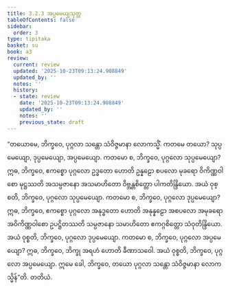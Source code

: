 ```yaml
---
title: 3.2.3 အပ္ပမေယျသုတ္တ
tableOfContents: false
sidebar:
  order: 3
type: tipitaka
basket: su
book: a3
review:
  current: review
  updated: '2025-10-23T09:13:24.908849'
  updated_by: ''
  notes: ''
  history:
  - state: review
    date: '2025-10-23T09:13:24.908849'
    updated_by: ''
    notes: ''
    previous_state: draft
---
```



<ReviewStatus review={frontmatter.review} showDetails={true} />

<HypothesisAnnotation frontmatter={frontmatter} />

<DynamicBreadcrumb />

<Division number="116" book="a3" e="ch" v="15" p="269">

<Paragraph number="912" book="a3">
“တယောမေ, ဘိက္ခဝေ, ပုဂ္ဂလာ သန္တော သံဝိဇ္ဇမာနာ လောကသ္မိံ. ကတမေ တယော? သုပ္ပမေယျော, ဒုပ္ပမေယျော, အပ္ပမေယျော. ကတမော စ, ဘိက္ခဝေ, ပုဂ္ဂလော သုပ္ပမေယျော? ဣဓ, ဘိက္ခဝေ, ဧကစ္စော ပုဂ္ဂလော ဥဒ္ဓတော ဟောတိ ဥန္နဠော စပလော မုခရော ဝိကိဏ္ဏဝါစော မုဋ္ဌဿတိ အသမ္ပဇာနော အသမာဟိတော ဝိဗ္ဘန္တစိတ္တော ပါကတိန္ဒြိယော. အယံ ဝုစ္စတိ, ဘိက္ခဝေ, ပုဂ္ဂလော သုပ္ပမေယျော.
</Paragraph>

<Paragraph number="913" book="a3">
ကတမော စ, ဘိက္ခဝေ, ပုဂ္ဂလော ဒုပ္ပမေယျော? ဣဓ, ဘိက္ခဝေ, ဧကစ္စော ပုဂ္ဂလော အနုဒ္ဓတော ဟောတိ အနုန္နဠော အစပလော အမုခရော အဝိကိဏ္ဏဝါစော ဥပဋ္ဌိတဿတိ သမ္ပဇာနော သမာဟိတော ဧကဂ္ဂစိတ္တော သံဝုတိန္ဒြိယော. အယံ ဝုစ္စတိ, ဘိက္ခဝေ, ပုဂ္ဂလော ဒုပ္ပမေယျော.
</Paragraph>

<Paragraph number="914" book="a3">
ကတမော စ, ဘိက္ခဝေ, ပုဂ္ဂလော အပ္ပမေယျော? ဣဓ, ဘိက္ခဝေ, ဘိက္ခု အရဟံ ဟောတိ ခီဏာသဝေါ. အယံ ဝုစ္စတိ, ဘိက္ခဝေ, ပုဂ္ဂလော အပ္ပမေယျော. ဣမေ ခေါ, ဘိက္ခဝေ, တယော ပုဂ္ဂလာ သန္တော သံဝိဇ္ဇမာနာ လောကသ္မိန်”တိ.

</Paragraph>
</Division>

<Paragraph number="915" type="center" book="a3">
တတိယံ.
</Paragraph>